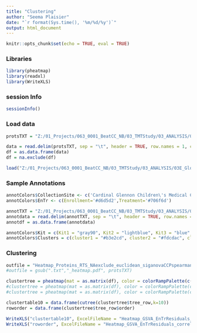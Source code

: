 ---
title: "Clustering"
author: "Seema Plaisier"
date: "`r format(Sys.time(), '%m/%d/%y')`"
output: html_document
---

```{r setup, include=FALSE}
knitr::opts_chunk$set(echo = TRUE, eval = TRUE)

```

### Libraries
```{r}
library(pheatmap)
library(readxl)
library(WriteXLS)

```


### session Info
```{r, eval=TRUE}

sessionInfo()

```


### Load data
```{r}
protsTXT = "Z:/01_Projects/063_0001_BeatCC_NB/03_TMTStudy/03_ANALYSIS/03F_GlobalRTS/CovariateRegression/prots_normalized_lt7zeros_EnTrResiduals-CCPspavg4-logscale-siganova.txt"

data = read.delim(protsTXT, sep = "\t", header = TRUE, row.names = 1, check.names = FALSE)
df = as.data.frame(data)
df = na.exclude(df)

load("Z:/01_Projects/063_0001_BeatCC_NB/03_TMTStudy/03_ANALYSIS/03E_Global/variables_ANCOVA_KGM_20200521.RData")


```

### Sample Annotations
```{r}
annotColors$CollectionSite <- c('Cardinal Glennon Children\'s Medical Center'='#88CCEE', 'Connecticut Children\'s Medical Center'='#332288', 'Helen DeVos Children\'s Hospital'='#882255', 'Dell Children\'s Medical Center'='#CC6677', 'MUSC'='#AA4499', 'RCHSD'='#661100', 'HDVCH 08'='#DDCC77', 'Penn State Hershey'='#44AA99', 'Children\'s Minnesota'='#6699CC', 'Levine Children\'s Hospital'='#117733','Norton Children\'s Hospital'='#999933', 'Children\'s of Alabama'='#888888','Arnold Palmer Hospital'='#000000','Arkansas Children\'s Hospital'='#00FF00','21.0' = '#FFFFFF')
annotColors$EnTr <- c(Enrollment='#d6d5d2',Treatment='#706f6d')

annotTXT = "Z:/01_Projects/063_0001_BeatCC_NB/03_TMTStudy/03_ANALYSIS/03F_GlobalRTS/CovariateRegression/patientinfo.txt"
annotdata = read.delim(annotTXT, sep = "\t", header = TRUE, row.names = 1, check.names = FALSE)
annotdf = as.data.frame(annotdata)

annotColors$Kit = c(Kit1 = "gray90", Kit2 = "lightblue", Kit3 = "blue", Kit4 = "midnightblue")
annotColors$Clusters = c(cluster1 = "#b3e2cd", cluster2 = "#fdcdac", cluster3 = "#cbd5e8", cluster4 = "#f4cae4")


```

### Clustering
```{r}

outfile = "Heatmap_Proteins_RTS_NAexclude_euclidean_siganovaCCPspearmanAvg4.pdf"
#outfile = gsub(".txt","_heatmap.pdf", protsTXT)

clustertree = pheatmap(mat = as.matrix(df), color = colorRampPalette(c("blue","white","red"))(100), border_color = NA, annotation_col = annotdf, annotation_colors = annotColors, scale = "row", clustering_distance_cols = "euclidean", fontsize = 5, show_rownames = FALSE, main = "", filename = outfile)
#clustertree = pheatmap(mat = as.matrix(df), color = colorRampPalette(c("blue","white","red"))(100), border_color = NA, annotation_col = annotdf, annotation_colors = annotColors, scale = "row", clustering_distance_cols = "correlation", fontsize = 5, show_rownames = FALSE, main = "", filename = outfile, cluster_cols = FALSE)
#clustertree = pheatmap(mat = as.matrix(df), color = colorRampPalette(c("blue","white","red"))(100), border_color = NA, annotation_col = annotdf, annotation_colors = annotColors, clustering_distance_cols = "euclidean", fontsize = 5, show_rownames = FALSE, main = "", filename = outfile)

clustertable10 = data.frame(cutree(clustertree$tree_row,k=10))
roworder = data.frame(clustertree$tree_row$order)

WriteXLS("clustertable10", ExcelFileName = "Heatmap_GSVA_EnTrResiduals_correlation_PatientPairs_geneclust10.xlsx", row.names = TRUE)
WriteXLS("roworder", ExcelFileName = "Heatmap_GSVA_EnTrResiduals_correlation_PatientPairs_roworder.xlsx", row.names = TRUE)


```


